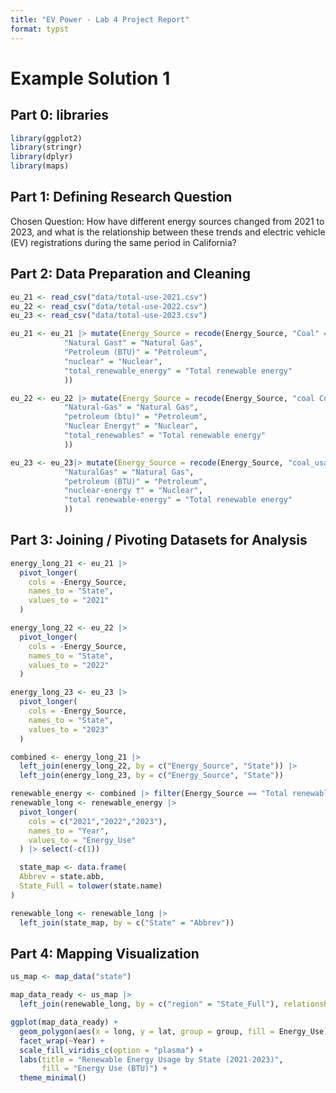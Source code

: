 ```yaml
---
title: "EV Power - Lab 4 Project Report"
format: typst
---
```


# Example Solution 1

## **Part 0: libraries**

```r
library(ggplot2)
library(stringr)
library(dplyr)
library(maps)
```

## **Part 1:** **Defining Research Question**

Chosen Question:
How have different energy sources changed from 2021 to 2023, and what is the relationship between these trends and electric vehicle (EV) registrations during the same period in California?

## **Part 2: Data Preparation and Cleaning**

```r
eu_21 <- read_csv("data/total-use-2021.csv")
eu_22 <- read_csv("data/total-use-2022.csv")
eu_23 <- read_csv("data/total-use-2023.csv")

eu_21 <- eu_21 |> mutate(Energy_Source = recode(Energy_Source, "Coal" = "Coal", 
            "Natural Gas†" = "Natural Gas",
            "Petroleum (BTU)" = "Petroleum", 
            "nuclear" = "Nuclear", 
            "total_renewable_energy" = "Total renewable energy"
            ))

eu_22 <- eu_22 |> mutate(Energy_Source = recode(Energy_Source, "coal Consumption" = "Coal", 
            "Natural-Gas" = "Natural Gas",
            "petroleum (btu)" = "Petroleum", 
            "Nuclear Energy†" = "Nuclear", 
            "total_renewables" = "Total renewable energy"
            ))

eu_23 <- eu_23|> mutate(Energy_Source = recode(Energy_Source, "coal_usage" = "Coal", 
            "NaturalGas" = "Natural Gas",
            "petroleum (BTU)" = "Petroleum", 
            "nuclear-energy †" = "Nuclear", 
            "total renewable-energy" = "Total renewable energy"
            ))
```


## **Part 3: Joining / Pivoting Datasets for Analysis**

```r
energy_long_21 <- eu_21 |>  
  pivot_longer(
    cols = -Energy_Source,       
    names_to = "State",          
    values_to = "2021"     
  )

energy_long_22 <- eu_22 |>  
  pivot_longer(
    cols = -Energy_Source,       
    names_to = "State",          
    values_to = "2022"     
  )

energy_long_23 <- eu_23 |>  
  pivot_longer(
    cols = -Energy_Source,       
    names_to = "State",          
    values_to = "2023"     
  )

combined <- energy_long_21 |> 
  left_join(energy_long_22, by = c("Energy_Source", "State")) |> 
  left_join(energy_long_23, by = c("Energy_Source", "State"))

renewable_energy <- combined |> filter(Energy_Source == "Total renewable energy")
renewable_long <- renewable_energy |> 
  pivot_longer(
    cols = c("2021","2022","2023"),
    names_to = "Year",
    values_to = "Energy_Use"
  ) |> select(-c(1))

  state_map <- data.frame(
  Abbrev = state.abb,
  State_Full = tolower(state.name)
)

renewable_long <- renewable_long |> 
  left_join(state_map, by = c("State" = "Abbrev"))
```

## **Part 4: Mapping Visualization**

```r
us_map <- map_data("state")

map_data_ready <- us_map |> 
  left_join(renewable_long, by = c("region" = "State_Full"), relationship = "many-to-many")

ggplot(map_data_ready) +
  geom_polygon(aes(x = long, y = lat, group = group, fill = Energy_Use), color = "white") +
  facet_wrap(~Year) +
  scale_fill_viridis_c(option = "plasma") +
  labs(title = "Renewable Energy Usage by State (2021-2023)",
       fill = "Energy Use (BTU)") +
  theme_minimal()
```